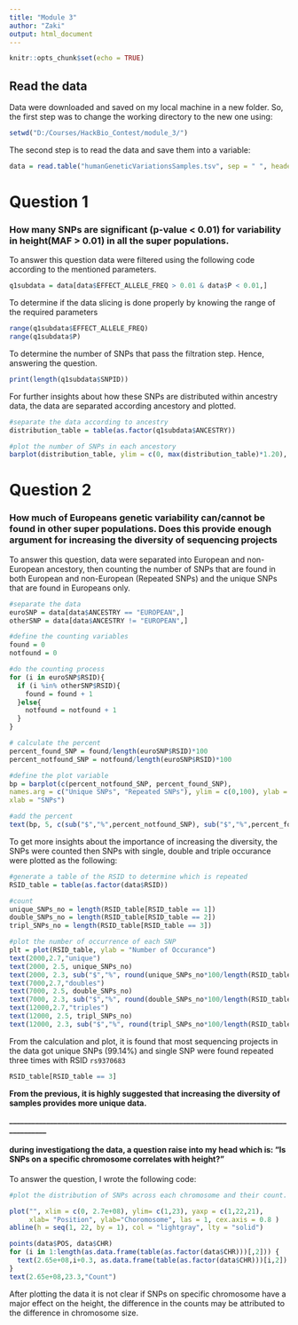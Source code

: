 ---
title: "Module 3"
author: "Zaki"
output: html_document
---

```{r setup, include=FALSE}
knitr::opts_chunk$set(echo = TRUE)
```

## Read the data

Data were downloaded and saved on my local machine in a new folder. So, the first step was to change the working directory to the new one using:

```{r}
setwd("D:/Courses/HackBio_Contest/module_3/")
```


The second step is to read the data and save them into a variable:
```{r}
data = read.table("humanGeneticVariationsSamples.tsv", sep = " ", header = T)
```

# Question 1

### How many SNPs are significant (p-value < 0.01) for variability in height(MAF > 0.01) in all the super populations.

To answer this question data were filtered using the following code according to the mentioned parameters.

```{r}
q1subdata = data[data$EFFECT_ALLELE_FREQ > 0.01 & data$P < 0.01,]
```

To determine if the data slicing is done properly by knowing the range of the required parameters
```{r}
range(q1subdata$EFFECT_ALLELE_FREQ)
range(q1subdata$P)
```

To determine the number of SNPs that pass the filtration step. Hence, answering the question.
```{r}
print(length(q1subdata$SNPID))
```

For further insights about how these SNPs are distributed within ancestry data, the data are separated according ancestory and plotted.

```{r}
#separate the data according to ancestry
distribution_table = table(as.factor(q1subdata$ANCESTRY))

#plot the number of SNPs in each ancestory 
barplot(distribution_table, ylim = c(0, max(distribution_table)*1.20), ylab="Number of SNPs")
```

# Question 2

### How much of Europeans genetic variability can/cannot be found in other super populations. Does this provide enough argument for increasing the diversity of sequencing projects

To answer this question, data were separated into European and non-European ancestory, then counting the number of SNPs that are found in both European and non-European (Repeated SNPs) and the unique SNPs that are found in Europeans only.
```{r}
#separate the data
euroSNP = data[data$ANCESTRY == "EUROPEAN",]
otherSNP = data[data$ANCESTRY != "EUROPEAN",]

#define the counting variables
found = 0
notfound = 0

#do the counting process
for (i in euroSNP$RSID){
  if (i %in% otherSNP$RSID){
    found = found + 1
  }else{
    notfound = notfound + 1
  }
}

# calculate the percent
percent_found_SNP = found/length(euroSNP$RSID)*100
percent_notfound_SNP = notfound/length(euroSNP$RSID)*100

#define the plot variable
bp = barplot(c(percent_notfound_SNP, percent_found_SNP), 
names.arg = c("Unique SNPs", "Repeated SNPs"), ylim = c(0,100), ylab = "Percent", 
xlab = "SNPs")

#add the percent
text(bp, 5, c(sub("$","%",percent_notfound_SNP), sub("$","%",percent_found_SNP)))
```

To get more insights about the importance of increasing the diversity, the SNPs were counted then SNPs with single, double and triple  occurance were plotted as the following:

```{r}
#generate a table of the RSID to determine which is repeated
RSID_table = table(as.factor(data$RSID))

#count
unique_SNPs_no = length(RSID_table[RSID_table == 1])
double_SNPs_no = length(RSID_table[RSID_table == 2])
tripl_SNPs_no = length(RSID_table[RSID_table == 3])

#plot the number of occurrence of each SNP
plt = plot(RSID_table, ylab = "Number of Occurance")
text(2000,2.7,"unique")
text(2000, 2.5, unique_SNPs_no)
text(2000, 2.3, sub("$","%", round(unique_SNPs_no*100/length(RSID_table),2)))
text(7000,2.7,"doubles")
text(7000, 2.5, double_SNPs_no)
text(7000, 2.3, sub("$","%", round(double_SNPs_no*100/length(RSID_table),2)))
text(12000,2.7,"triples")
text(12000, 2.5, tripl_SNPs_no)
text(12000, 2.3, sub("$","%", round(tripl_SNPs_no*100/length(RSID_table),2)))

```

From the calculation and plot, it is found that most sequencing projects in the data got unique SNPs (99.14%) and single SNP were found repeated three times with RSID `rs9370683`
```{r}
RSID_table[RSID_table == 3]
```

**From the previous, it is highly suggested that increasing the diversity of samples provides more unique data.**

**_____________________________________________________________________________________**

#### during investigationg the data, a question raise into my head which is: "Is SNPs on a specific chromosome correlates with height?"

To answer the question, I wrote the following code:
```{r}
#plot the distribution of SNPs across each chromosome and their count.

plot("", xlim = c(0, 2.7e+08), ylim= c(1,23), yaxp = c(1,22,21),
     xlab= "Position", ylab="Choromosome", las = 1, cex.axis = 0.8 )
abline(h = seq(1, 22, by = 1), col = "lightgray", lty = "solid")

points(data$POS, data$CHR)
for (i in 1:length(as.data.frame(table(as.factor(data$CHR)))[,2])) {
  text(2.65e+08,i+0.3, as.data.frame(table(as.factor(data$CHR)))[i,2])
}
text(2.65e+08,23.3,"Count")
```

After plotting the data it is not clear if SNPs on specific chromosome have a major effect on the height, the difference in the counts may be attributed to the difference in chromosome size.


